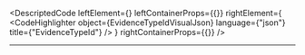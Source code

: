 
<DescriptedCode
  leftElement={<EvidenceTypeIdDesc />}
  leftContainerProps={{}}
  rightElement={
    <CodeHighlighter
      object={EvidenceTypeIdVisualJson}
      language={"json"}
      title={"EvidenceTypeId"}
    />
  }
  rightContainerProps={{}}
/>

---
